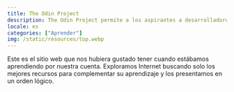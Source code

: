 ```yaml
---
title: The Odin Project
description: The Odin Project permite a los aspirantes a desarrolladores web aprender juntos de forma gratuita.
locale: es
categories: ["Aprender"]
img: /static/resources/top.webp
---
```


Este es el sitio web que nos hubiera gustado tener cuando estábamos aprendiendo por nuestra cuenta. Exploramos Internet buscando solo los mejores recursos para complementar su aprendizaje y los presentamos en un orden lógico.
